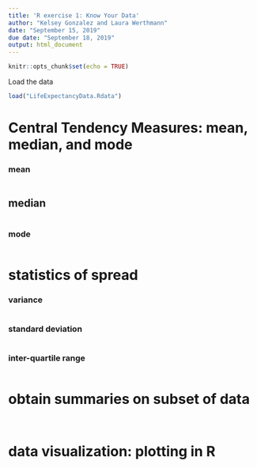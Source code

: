 ```yaml
---
title: 'R exercise 1: Know Your Data'
author: "Kelsey Gonzalez and Laura Werthmann"
date: "September 15, 2019"
due date: "September 18, 2019"
output: html_document
---
```


```r
knitr::opts_chunk$set(echo = TRUE)
```

Load the data 
```r
load("LifeExpectancyData.Rdata")
```
 


# Central Tendency Measures: mean, median, and mode
### mean
```r

```

## median
```r

```


### mode
```r

```



# statistics of spread

### variance
```r

```

### standard deviation
```r

```
  
### inter-quartile range
```r

```

# obtain summaries on subset of data


```r

```

```r

```

# data visualization: plotting in R


```r

```


```r

```


```r

```
